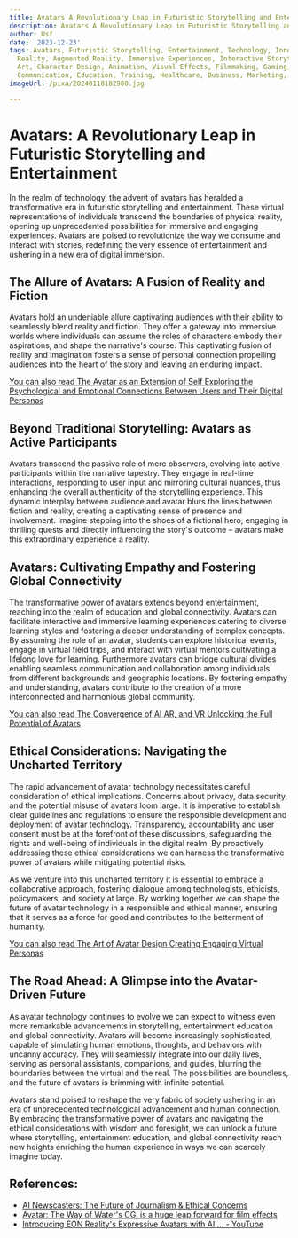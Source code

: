 ```yaml
---
title: Avatars A Revolutionary Leap in Futuristic Storytelling and Entertainment
description: Avatars A Revolutionary Leap in Futuristic Storytelling and Entertainment
author: Usf
date: '2023-12-23'
tags: Avatars, Futuristic Storytelling, Entertainment, Technology, Innovation, Virtual
  Reality, Augmented Reality, Immersive Experiences, Interactive Storytelling, Digital
  Art, Character Design, Animation, Visual Effects, Filmmaking, Gaming, Social Media,
  Communication, Education, Training, Healthcare, Business, Marketing, Advertising
imageUrl: /pixa/20240118182900.jpg

---
```

# Avatars: A Revolutionary Leap in Futuristic Storytelling and Entertainment

In the realm of technology,  the advent  of avatars  has heralded a transformative era in futuristic storytelling and  entertainment.  These virtual representations of individuals transcend the boundaries of physical reality, opening up unprecedented possibilities for immersive and engaging experiences. Avatars are  poised to revolutionize the  way we consume and  interact with stories, redefining the very essence of  entertainment and ushering in a new era of digital immersion.

##  The Allure of Avatars: A  Fusion of Reality and Fiction

Avatars hold an undeniable allure captivating audiences with their ability to seamlessly blend reality and fiction. They offer a gateway into immersive worlds  where individuals can  assume the roles of characters embody their aspirations, and  shape the narrative's course. This captivating fusion of reality and imagination fosters  a sense  of personal  connection propelling audiences into the heart of the story and leaving an  enduring impact.

[You can also read The Avatar as an Extension of Self Exploring the Psychological and Emotional Connections Between Users and Their  Digital Personas](The%20Avatar%20as%20an%20Extension%20of%20Self%20Exploring%20the%20Psychological%20and%20Emotional%20Connections%20Between%20Users%20and%20Their%20Digital%20Personas)


## Beyond Traditional Storytelling: Avatars as Active  Participants

Avatars transcend the passive role of mere observers, evolving  into active participants within the narrative tapestry. They engage in real-time interactions, responding  to user  input  and mirroring cultural nuances, thus  enhancing the overall authenticity of the storytelling experience. This dynamic interplay between audience and avatar blurs the  lines between fiction  and reality, creating a captivating sense of presence and involvement. Imagine stepping into the shoes of a fictional  hero,  engaging in thrilling quests and directly influencing the story's  outcome – avatars  make this extraordinary experience a reality.

## Avatars:  Cultivating Empathy and Fostering Global Connectivity

The transformative power of avatars  extends beyond entertainment, reaching into the realm of education and global connectivity. Avatars can facilitate interactive and immersive learning experiences catering to diverse learning styles and fostering a deeper understanding of complex  concepts. By  assuming the role of an avatar, students can explore historical events, engage in virtual field trips, and  interact with virtual mentors cultivating a lifelong love for learning. Furthermore avatars can bridge cultural divides  enabling seamless communication and  collaboration among individuals from different backgrounds and geographic locations. By fostering empathy and understanding, avatars contribute to the creation of a more interconnected and harmonious global community.

[You can also read The Convergence of AI AR, and VR Unlocking the Full Potential of  Avatars](The%20Convergence%20of%20AI%2C%20AR%2C%20and%20VR%20Unlocking%20the%20Full%20Potential%20of%20Avatars)


## Ethical Considerations: Navigating the Uncharted  Territory

The rapid advancement of avatar technology necessitates careful consideration of ethical implications. Concerns  about privacy, data security, and the potential misuse of avatars loom large. It is imperative to establish clear guidelines and regulations to ensure  the  responsible development and deployment of avatar technology. Transparency, accountability and user consent must be at the forefront of these discussions,  safeguarding the rights and well-being of  individuals in the digital realm. By proactively addressing these ethical considerations we can harness the transformative power of avatars while mitigating potential risks.

As we venture into this uncharted territory it is  essential to embrace a  collaborative approach, fostering dialogue  among technologists, ethicists, policymakers, and society at large. By working together we can shape the future of avatar technology  in a responsible and ethical manner, ensuring that it serves as a force for good and contributes to  the betterment of humanity.

[You  can also read The  Art of Avatar Design Creating Engaging Virtual Personas](The%20Art%20of%20Avatar%20Design%20Creating%20Engaging%20Virtual%20Personas)


## The Road Ahead: A Glimpse into the Avatar-Driven Future

As avatar  technology continues to evolve we can expect to witness even  more remarkable advancements  in storytelling, entertainment education and global connectivity. Avatars  will become increasingly sophisticated, capable of simulating human  emotions, thoughts, and behaviors with uncanny accuracy. They will seamlessly  integrate into our daily lives, serving as personal assistants, companions, and guides, blurring  the boundaries between the virtual and the real. The possibilities are boundless, and the future of avatars is  brimming with infinite potential.

Avatars stand poised  to reshape  the very fabric of society ushering in an era of unprecedented technological  advancement and human connection. By embracing the  transformative power of  avatars and navigating the ethical considerations  with wisdom and foresight, we can unlock a  future where storytelling, entertainment education,  and global connectivity  reach new heights enriching the human experience in ways we can scarcely imagine today.

## References:
- [AI Newscasters: The Future of Journalism & Ethical Concerns](https://medriva.com/breaking-news/ai-avatars-replace-human-newscasters-a-revolutionary-leap-or-an-ethical-quandary/)
- [Avatar: The Way of Water's CGI is a huge leap forward for film effects](https://winteriscoming.net/2022/06/22/avatar-2s-cgi-is-a-huge-leap-forward-for-film-effects/)
- [Introducing EON Reality's Expressive Avatars with AI ... - YouTube](https://www.youtube.com/watch?v=LksNLnpe9eQ)
